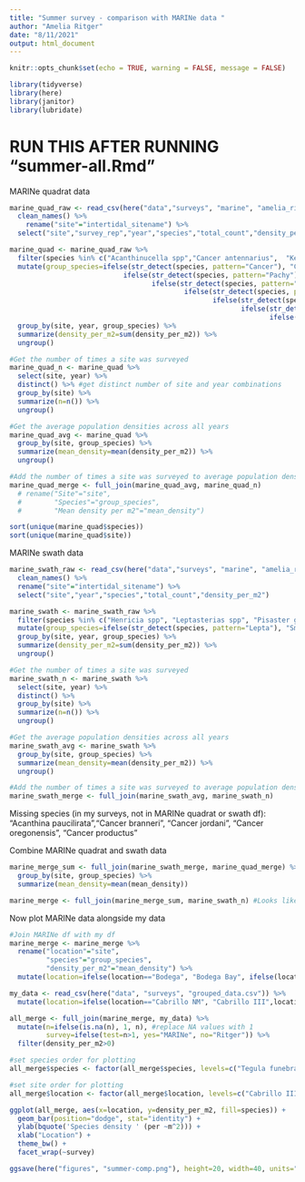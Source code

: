 ```yaml
---
title: "Summer survey - comparison with MARINe data "
author: "Amelia Ritger"
date: "8/11/2021"
output: html_document
---
```


```r
knitr::opts_chunk$set(echo = TRUE, warning = FALSE, message = FALSE)

library(tidyverse)
library(here)
library(janitor)
library(lubridate)
```

# RUN THIS AFTER RUNNING "summer-all.Rmd"

MARINe quadrat data
```r
marine_quad_raw <- read_csv(here("data","surveys", "marine", "amelia_ritger_cbs_summary_data_20210817-quad.csv")) %>% 
  clean_names() %>% 
    rename("site"="intertidal_sitename") %>%
  select("site","survey_rep","year","species","total_count","density_per_m2")

marine_quad <- marine_quad_raw %>%
  filter(species %in% c("Acanthinucella spp","Cancer antennarius",  "Kelletia kelletii", "Leptasterias spp","Mexacanthina lugubris", "Nucella canaliculata","Nucella emarginata/ostrina","Pachygrapsus crassipes","Pisaster ochraceus","Tegula funebralis")) %>%
  mutate(group_species=ifelse(str_detect(species, pattern="Cancer"), "Crabs",
                            ifelse(str_detect(species, pattern="Pachy"), "Crabs",
                                   ifelse(str_detect(species, pattern="canth"), "Whelks",
                                           ifelse(str_detect(species, pattern="Kell"), "Whelks",
                                                  ifelse(str_detect(species, pattern="ucel"), "Whelks",
                                                         ifelse(str_detect(species, pattern="Lepta"), "Small stars",
                                                                ifelse(str_detect(species, pattern="Pisaster"), "Large stars",species)))))))) %>%
  group_by(site, year, group_species) %>%
  summarize(density_per_m2=sum(density_per_m2)) %>%
  ungroup()

#Get the number of times a site was surveyed
marine_quad_n <- marine_quad %>%
  select(site, year) %>%
  distinct() %>% #get distinct number of site and year combinations
  group_by(site) %>%
  summarize(n=n()) %>%
  ungroup()

#Get the average population densities across all years
marine_quad_avg <- marine_quad %>%
  group_by(site, group_species) %>%
  summarize(mean_density=mean(density_per_m2)) %>%
  ungroup()

#Add the number of times a site was surveyed to average population densities across all years
marine_quad_merge <- full_join(marine_quad_avg, marine_quad_n)
  # rename("Site"="site",
  #        "Species"="group_species",
  #        "Mean density per m2"="mean_density")

sort(unique(marine_quad$species))
sort(unique(marine_quad$site))
```

MARINe swath data 
```r
marine_swath_raw <- read_csv(here("data","surveys", "marine", "amelia_ritger_cbs_summary_data_20210817-swath.csv")) %>% 
  clean_names() %>%
  rename("site"="intertidal_sitename") %>%
  select("site","year","species","total_count","density_per_m2")

marine_swath <- marine_swath_raw %>%
  filter(species %in% c("Henricia spp", "Leptasterias spp", "Pisaster giganteus", "Pisaster ochraceus")) %>%
  mutate(group_species=ifelse(str_detect(species, pattern="Lepta"), "Small stars", "Large stars")) %>%
  group_by(site, year, group_species) %>%
  summarize(density_per_m2=sum(density_per_m2)) %>%
  ungroup()

#Get the number of times a site was surveyed
marine_swath_n <- marine_swath %>%
  select(site, year) %>%
  distinct() %>%
  group_by(site) %>%
  summarize(n=n()) %>%
  ungroup()

#Get the average population densities across all years
marine_swath_avg <- marine_swath %>%
  group_by(site, group_species) %>%
  summarize(mean_density=mean(density_per_m2)) %>%
  ungroup()

#Add the number of times a site was surveyed to average population densities across all years
marine_swath_merge <- full_join(marine_swath_avg, marine_swath_n)
```

Missing species (in my surveys, not in MARINe quadrat or swath df):
"Acanthina paucilirata","Cancer branneri", "Cancer jordani", "Cancer oregonensis", "Cancer productus"

Combine MARINe quadrat and swath data
```r
marine_merge_sum <- full_join(marine_swath_merge, marine_quad_merge) %>%
  group_by(site, group_species) %>%
  summarize(mean_density=mean(mean_density))

marine_merge <- full_join(marine_merge_sum, marine_swath_n) #Looks like species were picked up on swaths on years where species weren't picked up on quadrats (and never vice versa), so merge with swath n column
```

Now plot MARINe data alongside my data
```r
#Join MARINe df with my df
marine_merge <- marine_merge %>%
  rename("location"="site",
         "species"="group_species",
         "density_per_m2"="mean_density") %>%
  mutate(location=ifelse(location=="Bodega", "Bodega Bay", ifelse(location=="Sokol Point; Chilean Memorial", "Sokol Point", location)))

my_data <- read_csv(here("data", "surveys", "grouped_data.csv")) %>%
  mutate(location=ifelse(location=="Cabrillo NM", "Cabrillo III",location))

all_merge <- full_join(marine_merge, my_data) %>%
  mutate(n=ifelse(is.na(n), 1, n), #replace NA values with 1
         survey=ifelse(test=n>1, yes="MARINe", no="Ritger")) %>%
  filter(density_per_m2>0)

#set species order for plotting
all_merge$species <- factor(all_merge$species, levels=c("Tegula funebralis", "Whelks", "Crabs", "Small stars", "Large stars"))

#set site order for plotting
all_merge$location <- factor(all_merge$location, levels=c("Cabrillo III", "Alegria", "Lompoc Landing", "Bodega Bay", "Fogarty Creek", "Sokol Point"))

ggplot(all_merge, aes(x=location, y=density_per_m2, fill=species)) +
  geom_bar(position="dodge", stat="identity") +
  ylab(bquote('Species density ' (per ~m^2))) +
  xlab("Location") +
  theme_bw() +
  facet_wrap(~survey)

ggsave(here("figures", "summer-comp.png"), height=20, width=40, units="cm")
```

